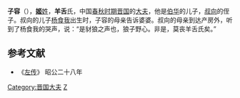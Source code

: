 {{Infobox 先秦人物
|名称= 子容
|图像=
|图说=
|姓=[[姬姓|姬]]
|氏=[[羊舌氏|羊舌]]
|名=
|字=子容
|别名=
|别字=
|谥号=
|时代=春秋时期
|国家=
|身份=[[晋国|晋国]][[大夫|大夫]]
|出生=
|逝世=
|在位=
|父=[[伯华|伯华]]
|母=
|正妻=
|妾=
|子女=
|太子=
}}
'''子容'''（{{bd|？||？||catIdx=Y羊舌}}），[[姬姓|'''姬'''姓]]，'''羊舌'''氏，中国[[春秋时期|春秋时期]][[晋国|晋国]]的[[大夫|大夫]]，他是[[伯华|伯华]]的儿子，[[叔向|叔向]]的侄子。叔向的儿子[[杨食我|杨食我]]出生时，子容的母亲告诉婆婆。叔向的母亲到达产房外，听到了杨食我的哭声，说：“是豺狼之声也，狼子野心。非是，莫丧羊舌氏矣。”

==参考文献==
*《[[左传|左传]]》 昭公二十八年

[[Category:晋国大夫|Category:晋国大夫]]
[[Category:春秋人|Z]]